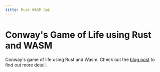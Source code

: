 ```yaml
---
title: Rust WASM GoL
---
```


<head>
    <script defer="defer" src="bundle.js"></script>
</head>

# Conway's Game of Life using Rust and WASM

Conway's game of life using Rust and Wasm. Check out the [blog post](/trhallam/blog/wasm-rust-gol) to find out more detail.

<div class="container" width="100%" align-items="center" display="flex">
    <canvas id="game-of-life-canvas"></canvas>
</div>